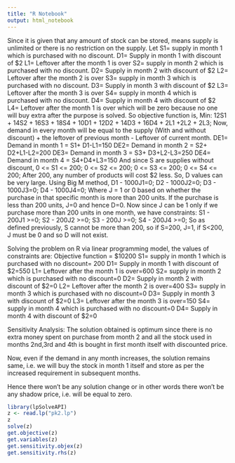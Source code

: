 ---
title: "R Notebook"
output: html_notebook
---

Since it is given that any amount of stock can be stored, means supply is unlimited or there is no restriction on the supply.
Let 
S1= supply in month 1 which is purchased with no discount. 
D1= Supply in month 1 with discount of $2
L1= Leftover after the month 1 is over
S2= supply in month 2 which is purchased with no discount. 
D2= Supply in month 2 with discount of $2
L2= Leftover after the month 2 is over
S3= supply in month 3 which is purchased with no discount. 
D3= Supply in month 3 with discount of $2
L3= Leftover after the month 3 is over
S4= supply in month 4 which is purchased with no discount. 
D4= Supply in month 4 with discount of $2
L4= Leftover after the month 1 is over which will be zero because no one will buy extra after the purpose is solved.
So objective function is,
Min: 12S1 + 14S2 + 16S3 + 18S4 + 10D1 + 12D2 + 14D3 + 16D4 + 2L1 +2L2 + 2L3;
Now, demand in every month will be equal to the supply (With and without discount) + the leftover of previous month - Leftover of current month.
DE1= Demand in month 1 = S1+ D1-L1=150
DE2= Demand in month 2 = S2+ D2+L1-L2=200
DE3= Demand in month 3 = S3+ D3+L2-L3=250
DE4= Demand in month 4 = S4+D4+L3=150
And since S are supplies without discount, 
0 <= S1 <= 200;
0 <= S2 <= 200;
0 <= S3 <= 200;
0 <= S4 <= 200;
After 200, any number of products will cost $2 less. So, D values can be very large. Using Big M method,
D1 - 1000J1=0;
D2 - 1000J2=0;
D3 - 1000J3=0;
D4 - 1000J4=0;
Where J = 1 or 0 based on whether the purchase in that specific month is more than 200 units. If the purchase is less than 200 units, J=0 and hence D=0.
Now since J can be 1 only if we purchase more than 200 units in one month, we have constraints:
S1 - 200J1 >=0;
S2 - 200J2 >=0;
S3 - 200J >=0;
S4 - 200J4 >=0;
So as defined previously, S cannot be more than 200, so if S=200, J=1, if S<200, J must be 0 and so D will not exist.

Solving the problem on R via linear programming model, the values of constraints are:
Objective function = $10200
S1= supply in month 1 which is purchased with no discount= 200
D1= Supply in month 1 with discount of $2=550
L1= Leftover after the month 1 is over=600
S2= supply in month 2 which is purchased with no discount=0
D2= Supply in month 2 with discount of $2=0
L2= Leftover after the month 2 is over=400
S3= supply in month 3 which is purchased with no discount=0
D3= Supply in month 3 with discount of $2=0
L3= Leftover after the month 3 is over=150
S4= supply in month 4 which is purchased with no discount=0
D4= Supply in month 4 with discount of $2=0




Sensitivity Analysis:
  The solution obtained is optimum since there is no extra money spent on purchase from month 2 and all the stock used in months 2nd,3rd and 4th is bought in first month itself with discounted price.

Now, even if the demand in any month increases, the solution remains same, i.e. we will buy the stock in month 1 itself and store as per the increased requirement in subsequent months. 

Hence there won't be any solution change or in other words there won't be any shadow price, i.e. will be equal to zero. 


```{r}
library(lpSolveAPI)
z <- read.lp("pk2.lp")
z
solve(z)
get.objective(z)
get.variables(z)
get.sensitivity.objex(z)
get.sensitivity.rhs(z)
```

